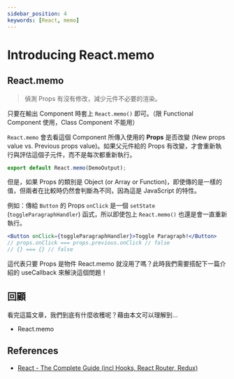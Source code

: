```yaml
---
sidebar_position: 4
keywords: [React, memo]
---
```


# Introducing React.memo

## React.memo

> 偵測 Props 有沒有修改，減少元件不必要的渲染。

只要在輸出 Component 時套上 `React.memo()` 即可。（限 Functional Component 使用，Class Component 不能用）

`React.memo` 會去看這個 Component 所傳入使用的 **Props** 是否改變 (New props value vs. Previous props value)。如果父元件給的 Props 有改變，才會重新執行與評估這個子元件，而不是每次都重新執行。

```jsx
export default React.memo(DemoOutput);
```

但是，如果 Props 的類別是 Object (or Array or Function)，即使傳的是一樣的值，但兩者在比較時仍然會判斷為不同，因為這是 JavaScript 的特性。

例如：傳給 `Button` 的 Props `onClick` 是一個 `setState` (`toggleParagraphHandler`) 函式，所以即使包上 `React.memo()` 也還是會一直重新執行。

```jsx
<Button onClick={toggleParagraphHandler}>Toggle Paragraph!</Button>
// props.onClick === props.previous.onClick // false
// {} === {} // false
```

這代表只要 Props 是物件 React.memo 就沒用了嗎？此時我們需要搭配下一篇介紹的 useCallback 來解決這個問題！

## 回顧

看完這篇文章，我們到底有什麼收穫呢？藉由本文可以理解到…

- React.memo

## References

- [React - The Complete Guide (incl Hooks, React Router, Redux)](https://www.udemy.com/course/react-the-complete-guide-incl-redux/)
